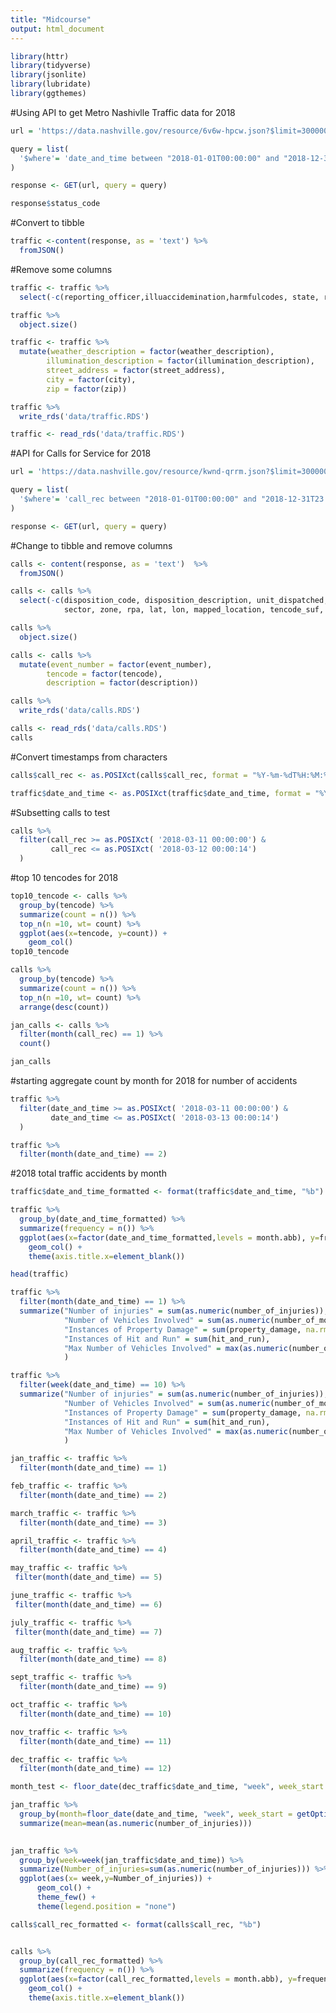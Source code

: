 ```yaml
---
title: "Midcourse"
output: html_document
---
```

```r
library(httr)
library(tidyverse)
library(jsonlite)
library(lubridate)
library(ggthemes)
```
#Using API to get Metro Nashivlle Traffic data for 2018
```r
url = 'https://data.nashville.gov/resource/6v6w-hpcw.json?$limit=300000'

query = list(
  '$where'= 'date_and_time between "2018-01-01T00:00:00" and "2018-12-31T23:59:59"'
) 

response <- GET(url, query = query)
```

```r
response$status_code
```

#Convert to tibble
```r
traffic <-content(response, as = 'text') %>% 
  fromJSON()
```

#Remove some columns
```r
traffic <- traffic %>% 
  select(-c(reporting_officer,illuaccidemination,harmfulcodes, state, rpa, precinct,weather, collision_type,   collision_type_description,harmfuldescriptions))
```
```r
traffic %>% 
  object.size()
```
```r
traffic <- traffic %>% 
  mutate(weather_description = factor(weather_description),
        illumination_description = factor(illumination_description),
        street_address = factor(street_address),
        city = factor(city),
        zip = factor(zip))
```
```r
traffic %>% 
  write_rds('data/traffic.RDS')
```


```r
traffic <- read_rds('data/traffic.RDS')
```


#API for Calls for Service for 2018
```r
url = 'https://data.nashville.gov/resource/kwnd-qrrm.json?$limit=30000000'

query = list(
  '$where'= 'call_rec between "2018-01-01T00:00:00" and "2018-12-31T23:59:59"'
)

response <- GET(url, query = query)
```
#Change to tibble and remove columns 
```r
calls <- content(response, as = 'text')  %>% 
  fromJSON()
```
```r
calls <- calls %>% 
  select(-c(disposition_code, disposition_description, unit_dispatched, shift,
            sector, zone, rpa, lat, lon, mapped_location, tencode_suf, tencode_suf_description, complaint))
```
```r
calls %>% 
  object.size()
```
```r
calls <- calls %>% 
  mutate(event_number = factor(event_number),
        tencode = factor(tencode),
        description = factor(description))
```

```r
calls %>% 
  write_rds('data/calls.RDS')

calls <- read_rds('data/calls.RDS')
calls
```


#Convert timestamps from characters 
```r
calls$call_rec <- as.POSIXct(calls$call_rec, format = "%Y-%m-%dT%H:%M:%OS")

traffic$date_and_time <- as.POSIXct(traffic$date_and_time, format = "%Y-%m-%dT%H:%M:%OS")
```
#Subsetting calls to test
```r
calls %>% 
  filter(call_rec >= as.POSIXct( '2018-03-11 00:00:00') &
         call_rec <= as.POSIXct( '2018-03-12 00:00:14')
  )
```
#top 10 tencodes for 2018
```r
top10_tencode <- calls %>% 
  group_by(tencode) %>% 
  summarize(count = n()) %>%
  top_n(n =10, wt= count) %>% 
  ggplot(aes(x=tencode, y=count)) +
    geom_col()
top10_tencode
```

```r
calls %>% 
  group_by(tencode) %>% 
  summarize(count = n()) %>%
  top_n(n =10, wt= count) %>% 
  arrange(desc(count))
```
```r
jan_calls <- calls %>% 
  filter(month(call_rec) == 1) %>% 
  count()

jan_calls
```

#starting aggregate count by month for 2018 for number of accidents
```r
traffic %>% 
  filter(date_and_time >= as.POSIXct( '2018-03-11 00:00:00') &
         date_and_time <= as.POSIXct( '2018-03-13 00:00:14')
  )

```


```r
traffic %>% 
  filter(month(date_and_time) == 2)
```

#2018 total traffic accidents by month
```r
traffic$date_and_time_formatted <- format(traffic$date_and_time, "%b")

traffic %>% 
  group_by(date_and_time_formatted) %>% 
  summarize(frequency = n()) %>%
  ggplot(aes(x=factor(date_and_time_formatted,levels = month.abb), y=frequency)) +
    geom_col() +
    theme(axis.title.x=element_blank())
```
```r
head(traffic)
```

```r
traffic %>% 
  filter(month(date_and_time) == 1) %>% 
  summarize("Number of injuries" = sum(as.numeric(number_of_injuries)),
            "Number of Vehicles Involved" = sum(as.numeric(number_of_motor_vehicles)),
            "Instances of Property Damage" = sum(property_damage, na.rm = T),
            "Instances of Hit and Run" = sum(hit_and_run),
            "Max Number of Vehicles Involved" = max(as.numeric(number_of_motor_vehicles),na.rm = T)
            )
```
```r
traffic %>% 
  filter(week(date_and_time) == 10) %>% 
  summarize("Number of injuries" = sum(as.numeric(number_of_injuries)),
            "Number of Vehicles Involved" = sum(as.numeric(number_of_motor_vehicles)),
            "Instances of Property Damage" = sum(property_damage, na.rm = T),
            "Instances of Hit and Run" = sum(hit_and_run),
            "Max Number of Vehicles Involved" = max(as.numeric(number_of_motor_vehicles),na.rm = T)
            )
```


```r
jan_traffic <- traffic %>% 
  filter(month(date_and_time) == 1)

feb_traffic <- traffic %>% 
  filter(month(date_and_time) == 2)

march_traffic <- traffic %>% 
  filter(month(date_and_time) == 3)

april_traffic <- traffic %>% 
  filter(month(date_and_time) == 4)

may_traffic <- traffic %>% 
 filter(month(date_and_time) == 5) 

june_traffic <- traffic %>% 
 filter(month(date_and_time) == 6)

july_traffic <- traffic %>% 
 filter(month(date_and_time) == 7)

aug_traffic <- traffic %>% 
  filter(month(date_and_time) == 8)

sept_traffic <- traffic %>% 
  filter(month(date_and_time) == 9)

oct_traffic <- traffic %>% 
  filter(month(date_and_time) == 10)

nov_traffic <- traffic %>% 
  filter(month(date_and_time) == 11)

dec_traffic <- traffic %>% 
  filter(month(date_and_time) == 12)
```

```r
month_test <- floor_date(dec_traffic$date_and_time, "week", week_start = getOption("lubridate.week.start",6)) 

jan_traffic %>%   
  group_by(month=floor_date(date_and_time, "week", week_start = getOption("lubridate.week.start",7))) %>% 
  summarize(mean=mean(as.numeric(number_of_injuries)))
  
```


```r
jan_traffic %>%   
  group_by(week=week(jan_traffic$date_and_time)) %>% 
  summarize(Number_of_injuries=sum(as.numeric(number_of_injuries))) %>% 
  ggplot(aes(x= week,y=Number_of_injuries)) +
      geom_col() +
      theme_few() +
      theme(legend.position = "none")
```
```r
calls$call_rec_formatted <- format(calls$call_rec, "%b")


calls %>% 
  group_by(call_rec_formatted) %>% 
  summarize(frequency = n()) %>%
  ggplot(aes(x=factor(call_rec_formatted,levels = month.abb), y=frequency)) +
    geom_col() +
    theme(axis.title.x=element_blank())
```

